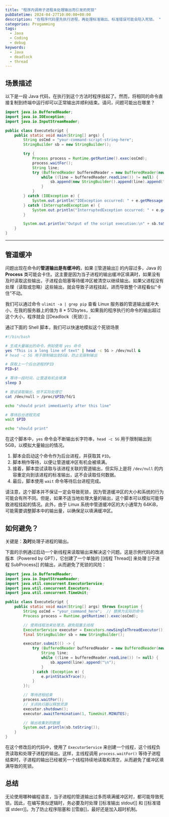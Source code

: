 ```yaml
---
title: "程序内调用子进程未处理输出而引发的死锁"
pubDatetime: 2024-04-27T10:00:00+08:00
description: "在程序代码里先执行进程，再处理标准输出、标准错误可能会陷入死锁。 "
categories: Progamming
tags:
  - Java
  - Coding
  - debug
keywords:
  - Java
  - deadlock
  - thread
---
```


## 场景描述

以下是一段 Java 代码，在执行到这个方法时程序挂起了。然而，将相同的命令直接复制到终端中运行却可以正常输出并顺利结束。请问，问题可能出在哪里？

```java
import java.io.BufferedReader;
import java.io.IOException;
import java.io.InputStreamReader;

public class ExecuteScript {
    public static void main(String[] args) {
        String osCmd = "your-command-script-string-here";
        StringBuilder sb = new StringBuilder();

        try {
            Process process = Runtime.getRuntime().exec(osCmd);
            process.waitFor();
            String line;
            try (BufferedReader bufferedReader = new BufferedReader(new InputStreamReader(process.getInputStream()))) {
                while ((line = bufferedReader.readLine()) != null) {
                    sb.append(new StringBuilder().append(line).append("\n").toString());
                }
            }
        } catch (IOException e) {
            System.out.println("IOException occurred: " + e.getMessage());
        } catch (InterruptedException e) {
            System.out.println("InterruptedException occurred: " + e.getMessage());
        }

        System.out.println("Output of the script execution:\n" + sb.toString());
    }
}
```

---

## 管道缓冲

问题出现在命令的**管道输出是有缓冲的**，如果 [[管道输出]] 的内容过多，Java 的 **Process** 类可能会卡住。这主要是因为当子进程的输出缓冲区填满时，如果没有及时读取这些输出，子进程会阻塞等待缓冲区被清空以继续输出。如果父进程没有处理（读取或忽略）这些输出，就会导致子进程挂起，进而导致整个进程看似“卡住”不动。

我们可以通过命令 `ulimit -a | grep pip` 查看 Linux 服务器的管道输出缓冲大小，在我的服务器上的值为 8 \* 512bytes，如果我的程序执行的命令的输出超过这个大小，程序就会 [[Deadlock（死锁）]] 。

通过下面的 Shell 脚本，我们可以快速地模拟这个死锁场景

```bash
#!/bin/bash

# 生成大量输出的命令，例如使用 yes 命令
yes "This is a long line of text" | head -c 5G > /dev/null &
# head -c 5G 用于限制输出到5GB，防止无限制输出

# 获取上一个后台进程的PID
PID=$!

# 等待一段时间，让管道有机会填满
sleep 3

# 尝试读取输出，但不实际处理它
cat /dev/null > /proc/$PID/fd/1

echo "should print immediaetly after this line"

# 等待后台进程完成
wait $PID

echo "should print"
```

在这个脚本中，`yes` 命令会不断输出长字符串，`head -c 5G` 用于限制输出到 5GB，以模拟大量输出的情况。

1. 脚本会启动这个命令作为后台进程，并获取其 `PID`。
2. 脚本稍作等待，以便让管道缓冲区有机会被填满。
3. 接着，脚本尝试读取与该进程关联的管道输出，但实际上是将 `/dev/null` 的内容重定向到该进程的标准输出，这不会读取任何数据。
4. 最后，脚本使用 `wait` 命令等待后台进程完成。

请注意，这个脚本并不保证一定会导致死锁，因为管道缓冲区的大小和系统的行为可能会有所不同。但是，如果不适当地处理大量的输出，这个脚本可以模拟可能导致进程挂起的情况。此外，由于 Linux 系统中管道缓冲区的大小通常为 64KiB，可能需要调整脚本中的输出量，以确保足以填满缓冲区。

## 如何避免？

关键是：**及时**处理子进程的输出。

下面的示例通过启动一个新线程来读取输出来解决这个问题。这是示例代码的改进版本（Powered by GPT），它创建了一个单独的 [[线程 Thread]] 来处理 [[子进程 SubProcess]] 的输出，从而避免了死锁的风险：

```java
import java.io.BufferedReader;
import java.io.InputStreamReader;
import java.util.concurrent.ExecutorService;
import java.util.concurrent.Executors;
import java.util.concurrent.TimeUnit;

public class ExecuteScript {
    public static void main(String[] args) throws Exception {
        String osCmd = "your_command_here";  // 替换为实际的命令
        Process process = Runtime.getRuntime().exec(osCmd);

        // 使用线程池来处理流，避免阻塞主线程
        ExecutorService executor = Executors.newSingleThreadExecutor();
        final StringBuilder sb = new StringBuilder();

        executor.submit(() -> {
            try (BufferedReader bufferedReader = new BufferedReader(new InputStreamReader(process.getInputStream()))) {
                String line;
                while ((line = bufferedReader.readLine()) != null) {
                    sb.append(line).append("\n");
                }
            } catch (Exception e) {
                e.printStackTrace();
            }
        });

        // 等待进程结束
        process.waitFor();
        // 关闭执行器以释放资源
        executor.shutdown();
        executor.awaitTermination(1, TimeUnit.MINUTES);

        // 输出收集到的数据
        System.out.println(sb.toString());
    }
}
```

在这个修改后的代码中，使用了 `ExecutorService` 来创建一个线程，这个线程负责读取和处理子进程的输出。这样，主线程调用 `process.waitFor()` 等待子进程结束时，子进程的输出已经被另一个线程持续地读取和清空，从而避免了缓冲区填满导致的死锁。

## 总结

无论使用哪种编程语言，当子进程的管道输出过多而填满缓冲区时，都可能导致死锁。因此，在编写类似逻辑时，务必要及时处理 [[标准输出 stdout]] 和 [[标准错误 stderr]]。为了防止程序阻塞和 [[雪崩]]，最好还是加入超时机制。
